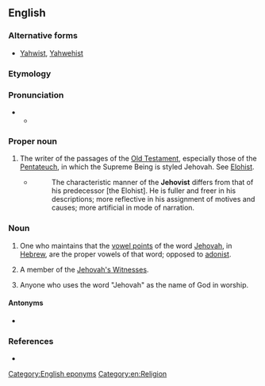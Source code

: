 ==English==
{{wikipedia}}

===Alternative forms===
* [[Yahwist]], [[Yahwehist]]

===Etymology===
{{suffix|en|Jehovah|ist}}

===Pronunciation===
* {{IPA|en|/dʒəˈhoʊvɨst/}}
** {{audio|en|LL-Q1860 (eng)-Vealhurl-Jehovist.wav|Audio (UK)}}

===Proper noun===
{{en-proper noun}}

# The writer of the passages of the [[Old Testament]], especially those of the [[Pentateuch]], in which the Supreme Being is styled Jehovah. See [[Elohist]].
#* {{rfdatek|en|Samuel Davidson}}
#*: The characteristic manner of the '''Jehovist''' differs from that of his predecessor [the Elohist]. He is fuller and freer in his descriptions; more reflective in his assignment of motives and causes; more artificial in mode of narration.

===Noun===
{{en-noun}}

# One who maintains that the [[vowel point]]s of the word [[Jehovah]], in [[Hebrew]], are the proper vowels of that word; opposed to [[adonist]].
# {{lb|en|pejorative}} A member of the [[Jehovah's Witnesses]].
# Anyone who uses the word "Jehovah" as the name of God in worship.

====Antonyms====
* {{l|en|adonist}}

===References===
* {{R:Webster 1913}}

[[Category:English eponyms]]
[[Category:en:Religion]]